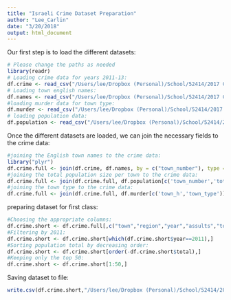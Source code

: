 ```yaml
---
title: "Israeli Crime Dataset Preparation"
author: "Lee_Carlin"
date: "3/20/2018"
output: html_document
---
```


Our first step is to load the different datasets:
```r
# Please change the paths as needed
library(readr)
# Loading crime data for years 2011-13:
df.crime <- read_csv("/Users/lee/Dropbox (Personal)/School/52414/2017 Course Git/DataAnalysisR/course_data/israel_crime_list_11_to_13_english.csv")
# Loading town english names:
df.names <- read_csv("/Users/lee/Dropbox (Personal)/School/52414/2017 Course Git/DataAnalysisR/course_data/israeli_towns_names_and_numbers.csv")
#loading murder data for town type:
df.murder <- read_csv("/Users/lee/Dropbox (Personal)/School/52414/2017 Course Git/DataAnalysisR/course_data/israel_murder_05_09_english.csv")
# loading population data:
df.population <- read_csv("/Users/lee/Dropbox (Personal)/School/52414/2017 Course Git/DataAnalysisR/course_data/israel_population.csv")
```
Once the different datasets are loaded, we can join the necessary fields to the crime data:
```r
#joining the English town names to the crime data:
library("plyr")
df.crime.full <- join(df.crime, df.names, by = c("town_number"), type = "left", match = "all")
#joining the total population size per town to the crime data:
df.crime.full <- join(df.crime.full, df.population[c('town_number','total','region')], by = c("town_number"), type = "left", match = "all")
#joining the town type to the crime data:
df.crime.full <- join(df.crime.full, df.murder[c('town_h','town_type')], by = c("town_h"), type = "left", match = "all")
```
preparing dataset for first class:
```r
#Choosing the appropriate columns:
df.crime.short <- df.crime.full[,c("town","region","year","assults","total")]
#Filtering by 2011:
df.crime.short <- df.crime.short[which(df.crime.short$year==2011),]
#Sorting population total by decreasing order:
df.crime.short <- df.crime.short[order(-df.crime.short$total),] 
#Keeping only the top 50:
df.crime.short <- df.crime.short[1:50,]
```
Saving dataset to file:
```r
write.csv(df.crime.short,"/Users/lee/Dropbox (Personal)/School/52414/2017 Course Git/DataAnalysisR/course_data/israeli_crime_2011_short.csv", row.names=FALSE )
```